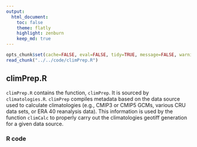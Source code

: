 ```yaml
---
output:
  html_document:
    toc: false
    theme: flatly
    highlight: zenburn
    keep_md: true
---
```


```r
opts_chunk$set(cache=FALSE, eval=FALSE, tidy=TRUE, message=FALSE, warning=FALSE)
read_chunk("../../code/climPrep.R")
```

##
##
## climPrep.R

`climPrep.R` contains the function, `climPrep`.
It is sourced by `climatologies.R`.
`climPrep` compiles metadata based on the data source used to calculate climatologies (e.g., CMIP3 or CMIP5 GCMs, various CRU data sets, or ERA 40 reanalysis data).
This information is used by the function `climCalc` to properly carry out the climatologies geotiff generation for a given data source.

### R code

```r
```
